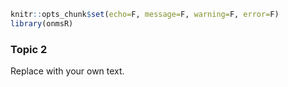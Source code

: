 ```r
knitr::opts_chunk$set(echo=F, message=F, warning=F, error=F)
library(onmsR)
```

### Topic 2

Replace with your own text.
